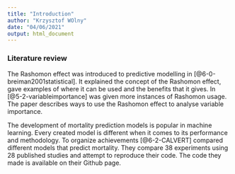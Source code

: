 ```yaml
---
title: "Introduction"
author: "Krzysztof WOlny"
date: "04/06/2021"
output: html_document
---
```


### Literature review

The Rashomon effect was introduced to predictive modelling in [@6-0-breiman2001statistical]. It explained the concept of the Rashomon effect, gave examples of where it can be used and the benefits that it gives. In [@5-2-variableimportance] was given more instances of Rashomon usage. The paper describes ways to use the Rashomon effect to analyse variable importance. 

The development of mortality prediction models is popular in machine learning. Every created model is different when it comes to its performance and methodology. To organize achievements  [@6-2-CALVERT] compared different models that predict mortality. They compare 38 experiments using 28 published studies and attempt to reproduce their code. The code they made is available on their Github page. 

